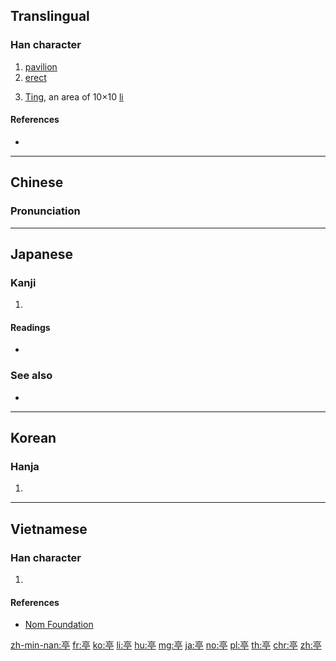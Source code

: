==Translingual==

===Han character===
{{Han char|rn=8|rad=亠|as=07|sn=9|four=00201|canj=YRBN|ids=⿱⿳亠口冖丁}}

# [[pavilion]]
# [[erect]]
# {{label|cmn|archaic}} [[w:Ting (administrative unit)|Ting]], an area of 10×10 [[w:li (unit)|li]]

====References====
* {{Han ref|kx=0089.030|dkj=00303|dj=0188.090|hdz=10286.020|uh=4EAD|ud=20141|bh=AB46|bd=43846}}

----

==Chinese==
{{zh-forms}}

===Pronunciation===
{{zh-pron
|m=tíng
|c=ting4
|mc=y
|oc=y
|ma=
|cat=n,a
}}

----

==Japanese==

===Kanji===
{{ja-kanji|grade=c|rs=亠07}}

# {{defn|lang=ja|sort=亠07}}

====Readings====
* {{ja-readings|on=[[てい]] (tei), [[ちょう]] (chō), [[ちん]] (chin)|kun=[[あずまや]] (azumaya)}}

===See also===
* {{l|ja|東屋|tr=[[あずまや]], azumaya}}

----

==Korean==

===Hanja===
{{ko-hanja|hangeul=[[정]]|rv=jeong|mr=chŏng}}

# {{defn|lang=ko|sort=亠07}}

----

==Vietnamese==

===Han character===
{{vi-hantu|[[đình]], [[đứa]]|rs=亠07}}

# {{defn|lang=vi|sort=亠07}}

====References====
* [http://nomfoundation.org/common/nom_details.php?codepoint=4ead Nom Foundation]

[[zh-min-nan:亭]]
[[fr:亭]]
[[ko:亭]]
[[li:亭]]
[[hu:亭]]
[[mg:亭]]
[[ja:亭]]
[[no:亭]]
[[pl:亭]]
[[th:亭]]
[[chr:亭]]
[[zh:亭]]